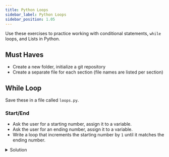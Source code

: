 ```yaml
---
title: Python Loops
sidebar_label: Python Loops
sidebar_position: 1.05
---
```


Use these exercises to practice working with conditional statements, `while` loops, and Lists in Python.

## Must Haves

- Create a new folder, initialize a git repository
- Create a separate file for each section (file names are listed per section)

## While Loop

Save these in a file called `loops.py`.

### Start/End

- Ask the user for a starting number, assign it to a variable.
- Ask the user for an ending number, assign it to a variable.
- Write a loop that increments the starting number by `1` until it matches the ending number.

<details>
  <summary>Solution</summary>
  ```py
    start = int(input("Start from: "))
    end = int(input("End on: "))

    count = start

    while count <= end:
        print(count)
        count += 1
  ```
</details>

### Multi-Condition Check

- Create string with at least 2 words and at least 16 characters total.
- Create a variable called `counter` with a starting value of `0`
- Loop through the string
  - Increment the `counter` by `1`
  - Stop the loop when `counter` is greater than the length of your string.
- _IN THE LOOP_
  - Write a condition to see If the `counter` value is an even number.
  - Also make sure the value of your string at the index of `counter` isn't a blank space!
  - If **both** of those conditions are met, print the value of your string at that counter position
- The result should be only _letters_ that occur in even numbered indexes.

<details>
    <summary>Solution</summary>
    ```py
    title = "Green Lantern Corp"
    counter = 0
    while counter < len(title):
        # print out every other letters, but leave out spaces
        if (counter % 2) == 0 and title[counter] != " ":
            print(title[counter])
        counter = counter + 1
    ```
</details>

## Bonus

- Can you write a loop that increments by more than `1`?
- Can you create a range of numbers from which the user can choose?
- Can you let the user know when they choose something out of that range?

<details>
    <summary>Solution</summary>
    ```py
    # Can you write a loop that increments by more than `1`?

    while count <= end:
        print(count)
        count += 5


    # Can you create a range of numbers from which the user can choose?

    def check_in_range(num):
        if num >= 1 and num <= 5:
            return True
        else:
            return False

    # Can you let the user know when they choose something out of that range?

    def throw_error(value_type):
        return "Please choose a different {} value".format(value_type)

    running = True
    while running == True:
        start = int(input("Pick a number from 1-5 to start from: "))
        end = int(input("Pick a number from 1-5 to end on: "))

        if check_in_range(start) == True and check_in_range(end) == True:
            if end <= start:
                print(throw_error("end"))
            while start <= end:
                print(start)
                start += 1
                if start == end:
                    running = False
        else:
            if check_in_range(start) == False:
                print(throw_error("start"))
            if check_in_range(end) == False or end >= start:
                print(throw_error("end"))
    ```
</details>
